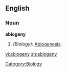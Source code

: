 ==English==

===Noun===
'''abiogeny'''

# ''(Biology):'' [[abiogenesis|Abiogenesis]].

[[Category:Biology]]

[[vi:abiogeny]]
[[zh:abiogeny]]